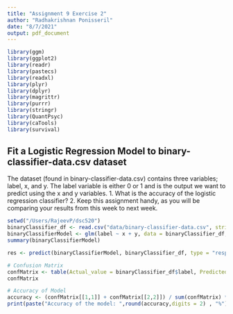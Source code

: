 ```yaml
---
title: "Assignment 9 Exercise 2"
author: "Radhakrishnan Ponisseril"
date: "8/7/2021"
output: pdf_document
---
```


```r
library(ggm)
library(ggplot2)
library(readr)
library(pastecs)
library(readxl)
library(plyr)
library(dplyr)
library(magrittr)
library(purrr)
library(stringr)
library(QuantPsyc)
library(caTools)
library(survival)
```

## Fit a Logistic Regression Model to binary-classifier-data.csv dataset

The dataset (found in binary-classifier-data.csv) contains three variables; label, x, and y. The label variable is either 0 or 1 and is the output we want to predict using the x and y variables.
  1.  What is the accuracy of the logistic regression classifier?
  2.  Keep this assignment handy, as you will be comparing your results from this week to next week.
  
```r
setwd("/Users/RajeevP/dsc520")
binaryClassifier_df <- read.csv("data/binary-classifier-data.csv", stringsAsFactors = FALSE)
binaryClassifierModel <- glm(label ~ x + y, data = binaryClassifier_df, family = binomial())
summary(binaryClassifierModel)
```
```r
res <- predict(binaryClassifierModel, binaryClassifier_df, type = "response")

# Confusion Matrix
confMatrix <- table(Actual_value = binaryClassifier_df$label, Predicted_value= res>0.5)
confMatrix

# Accuracy of Model
accuracy <- (confMatrix[[1,1]] + confMatrix[[2,2]]) / sum(confMatrix) * 100
print(paste("Accuracy of the model: ",round(accuracy,digits = 2) , "%"))
```